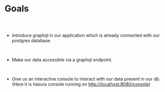 
<Meta title="Graphql Plugin Docs/Goals" />

# Goals

##

<br/>

* Introduce graphql in our application which is already connected with our postgres database.

<br/>

* Make our data accessible via a graphql endpoint.

<br/>

* Give us an interactive console to interact with our data present in our db.(Here it is hasura console running on [http://localhost:8080/console](http://localhost:8080/console))
